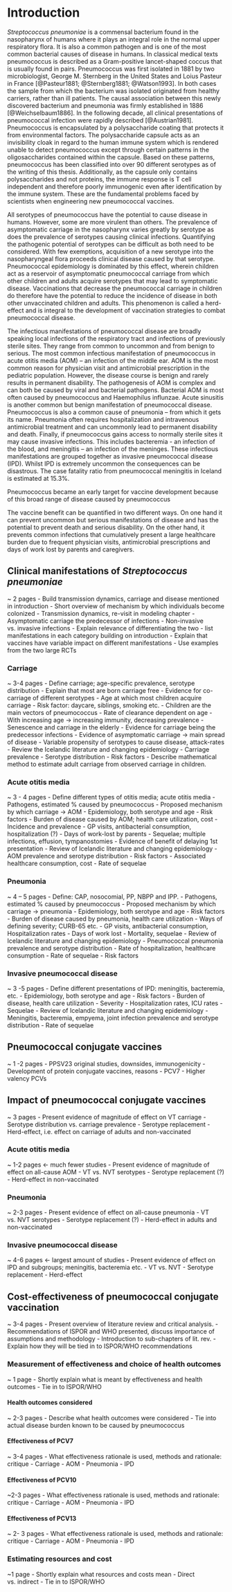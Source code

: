 # Introduction {#intro}

*Streptococcus pneumoniae* is a commensal bacterium found in the nasopharynx of humans where it plays an integral role in the normal upper respiratory flora.
It is also a common pathogen and is one of the most common bacterial causes of disease in humans.
In classical medical texts pneumococcus is described as a Gram-positive lancet-shaped coccus that is usually found in pairs.
Pneumococcus was first isolated in 1881 by two microbiologist, George M. Sternberg in the United States and Loius Pasteur in France [@Pasteur1881; @Sternberg1881; @Watson1993].
In both cases the sample from which the bacterium was isolated originated from healthy carriers, rather than ill patients.
The causal association between this newly discovered bacterium and pneumonia was firmly established in 1886 [@Weichselbaum1886].
In the following decade, all clinical presentations of pneumococcal infection were rapidly described [@Austrian1981].
Pneumococcus is encapsulated by a polysaccharide coating that protects it from environmental factors.
The polysaccharide capsule acts as an invisibility cloak in regard to the human immune system which is rendered unable to detect pneumococcus except through certain patterns in the oligosaccharides contained within the capsule.
Based on these patterns, pneumococcus has been classified into over 90 different serotypes as of the writing of this thesis. Additionally, as the capsule only contains polysaccharides and not proteins, the immune response is T cell independent and therefore poorly immunogenic even after identification by the immune system.
These are the fundamental problems faced by scientists when engineering new pneumococcal vaccines. 

All serotypes of pneumococcus have the potential to cause disease in humans.
However, some are more virulent than others.
The prevalence of asymptomatic carriage in the nasopharynx varies greatly by serotype as does the prevalence of serotypes causing clinical infections.
Quantifying the pathogenic potential of serotypes can be difficult as both need to be considered. With few exemptions, acquisition of a new serotype into the nasopharyngeal flora proceeds clinical disease caused by that serotype.
Pneumococcal epidemiology is dominated by this effect, wherein children act as a reservoir of asymptomatic pneumococcal carriage from which other children and adults acquire serotypes that may lead to symptomatic disease. 
Vaccinations that decrease the pneumococcal carriage in children do therefore have the potential to reduce the incidence of disease in both other unvaccinated children and adults. 
This phenomenon is called a herd-effect and is integral to the development of vaccination strategies to combat pneumococcal disease.

The infectious manifestations of pneumococcal disease are broadly speaking local infections of the respiratory tract and infections of previously sterile sites. They range from common to uncommon and from benign to serious. The most common infectious manifestation of pneumococcus in acute otitis media (AOM) – an infection of the middle ear. AOM is the most common reason for physician visit and antimicrobial prescription in the pediatric population. However, the disease course is benign and rarely results in permanent disability. The pathogenesis of AOM is complex and can both be caused by viral and bacterial pathogens. Bacterial AOM is most often caused by pneumococcus and Haemophilus influnzae. Acute sinusitis is another common but benign manifestation of pneumococcal disease. Pneumococcus is also a common cause of pneumonia – from which it gets its name. Pneumonia often requires hospitalization and intravenous antimicrobial treatment and can uncommonly lead to permanent disability and death. Finally, if pneumococcus gains access to normally sterile sites it may cause invasive infections. This includes bacteremia - an infection of the blood, and meningitis – an infection of the meninges. These infectious manifestations are grouped together as invasive pneumococcal disease (IPD). Whilst IPD is extremely uncommon the consequences can be disastrous. The case fatality ratio from pneumococcal meningitis in Iceland is estimated at 15.3%. 

Pneumococcus became an early target for vaccine development because of this broad range of disease caused by pneumococcus

The vaccine benefit can be quantified in two different ways. On one hand it can prevent uncommon but serious manifestations of disease and has the potential to prevent death and serious disability. On the other hand, it prevents common infections that cumulatively present a large healthcare burden due to frequent physician visits, antimicrobial prescriptions and days of work lost by parents and caregivers. 


## Clinical manifestations of *Streptococcus pneumoniae*

~ 2 pages
- Build transmission dynamics, carriage and disease mentioned in introduction
	- Short overview of mechanism by which individuals become colonized
	- Transmission dynamics, re-visit in modeling chapter
	- Asymptomatic carriage the predecessor of infections
	- Non-invasive vs. invasive infections
		- Explain relevance of differentiating the two
		- list manifestations in each category building on introduction
	- Explain that vaccines have variable impact on different manifestations
		- Use examples from the two large RCTs

### Carriage

~ 3-4 pages
- Define carriage; age-specific prevalence, serotype distribution
	- Explain that most are born carriage free
	- Evidence for co-carriage of different serotypes
	- Age at which most children acquire carriage
		- Risk factor: daycare, siblings, smoking etc.
	- Children are the main vectors of pneumococcus
	- Rate of clearance dependent on age
	- With increasing age -> increasing immunity, decreasing prevalence
	- Senescence and carriage in the elderly
- Evidence for carriage being the predecessor infections
	- Evidence of asymptomatic carriage -> main spread of disease
	- Variable propensity of serotypes to cause disease, attack-rates
- Review the Icelandic literature and changing epidemiology
	- Carriage prevalence
	- Serotype distribution
	- Risk factors
- Describe mathematical method to estimate adult carriage from observed carriage in children.

### Acute otitis media

~ 3 - 4 pages
- Define different types of otitis media; acute otitis media
	- Pathogens, estimated % caused by pneumococcus
	- Proposed mechanism by which carriage -> AOM
	- Epidemiology, both serotype and age
	- Risk factors
- Burden of disease caused by AOM; health care utilization, cost
	- Incidence and prevalence
	- GP visits, antibacterial consumption, hospitalization (?)
	- Days of work-lost by parents
	- Sequelae; multiple infections, effusion, tympanostomies 
	- Evidence of benefit of delaying 1st presentation
-  Review of Icelandic literature and changing epidemiology
	- AOM prevalence and serotype distribution
	- Risk factors
	- Associated healthcare consumption, cost
	- Rate of sequelae

### Pneumonia

~ 4 – 5 pages
- Define: CAP, nosocomial, PP, NBPP and IPP. 
	- Pathogens, estimated % caused by pneumococcus
	- Proposed mechanism by which carriage -> pneumonia
	- Epidemiology, both serotype and age
	- Risk factors
- Burden of disease caused by pneumonia, health care utilization
	- Ways of defining severity; CURB-65 etc. 
	- GP visits, antibacterial consumption, Hospitalization rates
	- Days of work lost	
	- Mortality, sequelae
-  Review of Icelandic literature and changing epidemiology
	- Pneumococcal pneumonia prevalence and serotype distribution
	- Rate of hospitalization, healthcare consumption
	- Rate of sequelae
	- Risk factors

### Invasive pneumococcal disease

~ 3 -5 pages
- Define different presentations of IPD: meningitis, bacteremia, etc.
	- Epidemiology, both serotype and age
	- Risk factors
	- Burden of disease, health care utilization
		- Severity
		- Hospitalization rates, ICU rates
		- Sequelae
-  Review of Icelandic literature and changing epidemiology
	- Meningitis, bacteremia, empyema, joint infection prevalence and 		   serotype distribution
	- Rate of sequelae


## Pneumococcal conjugate vaccines

~ 1 -2 pages
- PPSV23 original studies, downsides, immunogenicity
- Development of protein conjugate vaccines, reasons
- PCV7
- Higher valency PCVs 

## Impact of pneumococcal conjugate vaccines

~ 3 pages
- Present evidence of magnitude of effect on VT carriage
	- Serotype distribution vs. carriage prevalence
		- Serotype replacement 
	- Herd-effect, i.e. effect on carriage of adults and non-vaccinated


### Acute otitis media

~ 1-2 pages <- much fewer studies
- Present evidence of magnitude of effect on all-cause AOM
	- VT vs. NVT serotypes
		- Serotype replacement (?)	
	- Herd-effect in non-vaccinated


### Pneumonia

~ 2-3 pages
- Present evidence of effect on all-cause pneumonia
	- VT vs. NVT serotypes
		- Serotype replacement (?)
	 - Herd-effect in adults and non-vaccinated


### Invasive pneumococcal disease

~ 4-6 pages <- largest amount of studies
- Present evidence of effect on IPD and subgroups; meningitis, bacteremia etc. 
	- VT vs. NVT
	- Serotype replacement
	- Herd-effect

## Cost-effectiveness of pneumococcal conjugate vaccination

~ 3-4 pages
- Present overview of literature review and critical analysis. 
- Recommendations of ISPOR and WHO presented, discuss importance of assumptions and methodology
- Introduction to sub-chapters of lit. rev. 
	- Explain how they will be tied in to ISPOR/WHO recommendations


### Measurement of effectiveness and choice of health outcomes

~ 1 page
- Shortly explain what is meant by effectiveness and health outcomes
	- Tie in to ISPOR/WHO

#### Health outcomes considered

~ 2-3 pages
- Describe what health outcomes were considered
	- Tie into actual disease burden known to be caused by pneumococcus
	
#### Effectiveness of PCV7

~ 3-4 pages
- What effectiveness rationale is used, methods and rationale: critique
		- Carriage
		- AOM
		- Pneumonia
		- IPD


#### Effectiveness of PCV10

~2-3 pages
- What effectiveness rationale is used, methods and rationale: critique
		- Carriage
		- AOM
		- Pneumonia
		- IPD

#### Effectiveness of PCV13

~ 2- 3 pages
- What effectiveness rationale is used, methods and rationale: critique
		- Carriage
		- AOM
		- Pneumonia
		- IPD


### Estimating resources and cost


~1 page
- Shortly explain what resources and costs mean
	- Direct vs. indirect
	- Tie in to ISPOR/WHO
